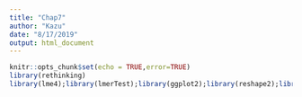 ```yaml
---
title: "Chap7"
author: "Kazu"
date: "8/17/2019"
output: html_document
---
```


```r
knitr::opts_chunk$set(echo = TRUE,error=TRUE)
library(rethinking)
library(lme4);library(lmerTest);library(ggplot2);library(reshape2);library(tidyverse);library(readr)
```



